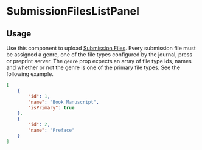 

<Meta of={SubmissionFilesListPanelStories} />

# SubmissionFilesListPanel

## Usage

Use this component to upload [Submission Files](https://docs.pkp.sfu.ca/dev/documentation/en/submission-files). Every submission file must be assigned a genre, one of the file types configured by the journal, press or preprint server. The `genre` prop expects an array of file type ids, names and whether or not the genre is one of the primary file types. See the following example.

```json
[
	{
		"id": 1,
		"name": "Book Manuscript",
		"isPrimary": true
	},
	{
		"id": 2,
		"name": "Preface"
	}
]
```

<Primary />
<ArgTypes />
